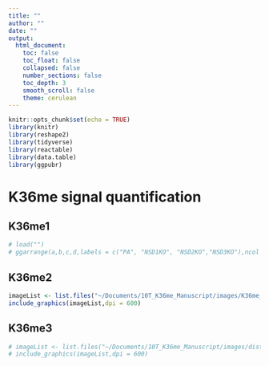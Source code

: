 ```yaml
---
title: ""
author: ""
date: ""
output:
  html_document:
    toc: false
    toc_float: false
    collapsed: false
    number_sections: false
    toc_depth: 3
    smooth_scroll: false
    theme: cerulean
---
```


```r
knitr::opts_chunk$set(echo = TRUE)
library(knitr)
library(reshape2)
library(tidyverse)
library(reactable)
library(data.table)
library(ggpubr)
```

# K36me signal quantification {.tabset}

## K36me1
```r
# load("")
# ggarrange(a,b,c,d,labels = c("PA", "NSD1KO", "NSD2KO","NSD3KO"),ncol = 2, nrow = 2)
```

## K36me2
```r
imageList <- list.files("~/Documents/10T_K36me_Manuscript/images/K36me_signal/K36me2", pattern= "*.png", full.names=T)
include_graphics(imageList,dpi = 600)
```

## K36me3
```r
# imageList <- list.files("~/Documents/10T_K36me_Manuscript/images/distribution_genebody/K36me3", pattern= "*.png", full.names=T)
# include_graphics(imageList,dpi = 600)
```
